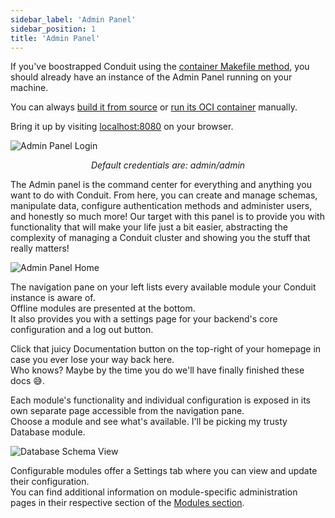 ```yaml
---
sidebar_label: 'Admin Panel'
sidebar_position: 1
title: 'Admin Panel'
---
```


If you've boostrapped Conduit using the [container Makefile method](../installation#container-makefile),
you should already have an instance of the Admin Panel running on your machine.

You can always [build it from source](https://github.com/ConduitPlatform/Conduit-UI)
or [run its OCI container](https://github.com/conduitplatform/Conduit/pkgs/container/conduit-ui) manually.<br />

Bring it up by visiting [localhost:8080](http://localhost:8080) on your browser.<br />

![Admin Panel Login](/img/ui/login.png)

<p align="center"><em>Default credentials are: admin/admin</em></p>

The Admin panel is the command center for everything and anything you want to do with Conduit. From here,
you can create and manage schemas, manipulate data, configure authentication methods and administer users, and honestly
so much more! Our target with this panel is to provide you with functionality that will make your life just a bit easier,
abstracting the complexity of managing a Conduit cluster and showing you the stuff that really matters!

![Admin Panel Home](/img/ui/home.png)

The navigation pane on your left lists every available module your Conduit instance is aware of.<br />
Offline modules are presented at the bottom.<br />
It also provides you with a settings page for your backend's core configuration and a log out button.

Click that juicy Documentation button on the top-right of your homepage in case you ever lose your way back here.<br />
Who knows? Maybe by the time you do we'll have finally finished these docs 😅.

Each module's functionality and individual configuration is exposed in its own separate page accessible from the navigation pane.<br />
Choose a module and see what's available. I'll be picking my trusty Database module.

![Database Schema View](/img/modules/database/admin/schema_list_view.png)

Configurable modules offer a Settings tab where you can view and update their configuration.<br />
You can find additional information on module-specific administration pages in their respective section of the [Modules section](../modules/).
